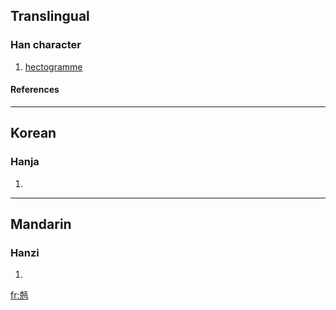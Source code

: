 ==Translingual==
===Han character===
{{Han char|rn=10|rad=儿|as=11|sn=13|four=|canj=十山一日 (JUMA)}}
# [[hectogramme]]
====References====
{{Han ref|kx=0125.211|dkj=01394|dj=0266.060|hdz=10274.031|uh=5161|ud=20833|bh=A25D|bd=41565}}
----
==Korean==
===Hanja===
{{ko-hanja|hangeul=백|rv=baek|mr=paek}}
# {{defn|Korean}}
----
==Mandarin==
===Hanzi===
{{cmn-hanzi|pin=[[bài3ke]] (bai3ke4)|wg=<sup>4</sup>}}
# {{defn|Mandarin}}

[[fr:兡]]